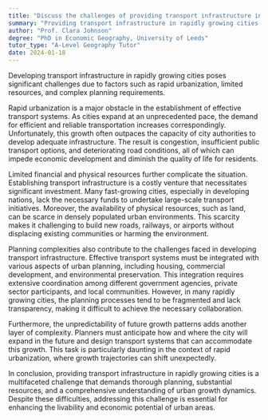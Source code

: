 ```yaml
---
title: "Discuss the challenges of providing transport infrastructure in rapidly growing cities"
summary: "Providing transport infrastructure in rapidly growing cities is challenging due to rapid urbanisation, limited resources, and planning complexities."
author: "Prof. Clara Johnson"
degree: "PhD in Economic Geography, University of Leeds"
tutor_type: "A-Level Geography Tutor"
date: 2024-01-18
---
```


Developing transport infrastructure in rapidly growing cities poses significant challenges due to factors such as rapid urbanization, limited resources, and complex planning requirements.

Rapid urbanization is a major obstacle in the establishment of effective transport systems. As cities expand at an unprecedented pace, the demand for efficient and reliable transportation increases correspondingly. Unfortunately, this growth often outpaces the capacity of city authorities to develop adequate infrastructure. The result is congestion, insufficient public transport options, and deteriorating road conditions, all of which can impede economic development and diminish the quality of life for residents.

Limited financial and physical resources further complicate the situation. Establishing transport infrastructure is a costly venture that necessitates significant investment. Many fast-growing cities, especially in developing nations, lack the necessary funds to undertake large-scale transport initiatives. Moreover, the availability of physical resources, such as land, can be scarce in densely populated urban environments. This scarcity makes it challenging to build new roads, railways, or airports without displacing existing communities or harming the environment.

Planning complexities also contribute to the challenges faced in developing transport infrastructure. Effective transport systems must be integrated with various aspects of urban planning, including housing, commercial development, and environmental preservation. This integration requires extensive coordination among different government agencies, private sector participants, and local communities. However, in many rapidly growing cities, the planning processes tend to be fragmented and lack transparency, making it difficult to achieve the necessary collaboration.

Furthermore, the unpredictability of future growth patterns adds another layer of complexity. Planners must anticipate how and where the city will expand in the future and design transport systems that can accommodate this growth. This task is particularly daunting in the context of rapid urbanization, where growth trajectories can shift unexpectedly.

In conclusion, providing transport infrastructure in rapidly growing cities is a multifaceted challenge that demands thorough planning, substantial resources, and a comprehensive understanding of urban growth dynamics. Despite these difficulties, addressing this challenge is essential for enhancing the livability and economic potential of urban areas.
    